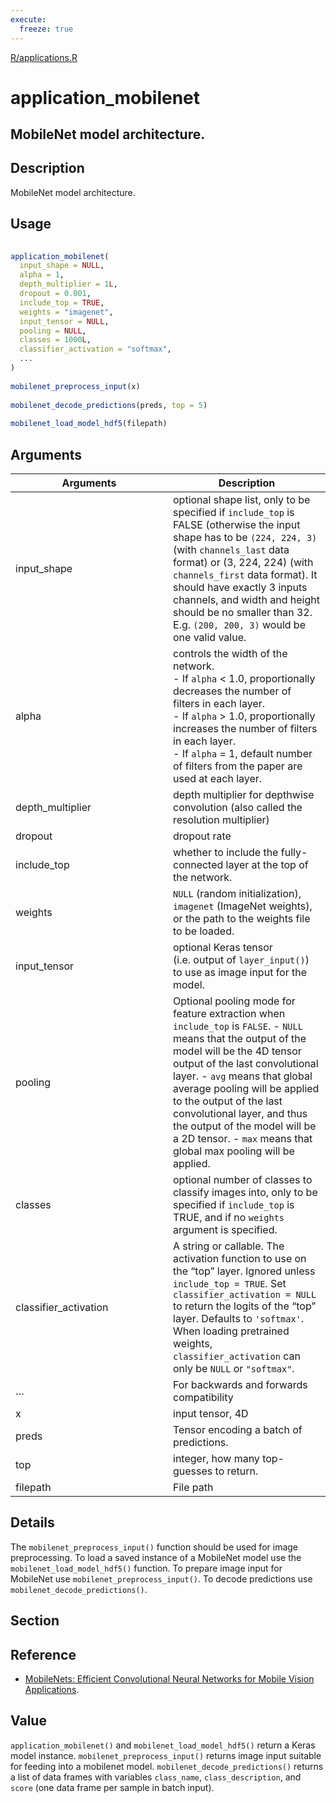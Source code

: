 ```yaml
---
execute:
  freeze: true
---
```


[R/applications.R](https://github.com/rstudio/keras//blob/main/R/applications.R#L479) 

# application_mobilenet

## MobileNet model architecture.

## Description
 MobileNet model architecture. 


## Usage
```r
 
application_mobilenet( 
  input_shape = NULL, 
  alpha = 1, 
  depth_multiplier = 1L, 
  dropout = 0.001, 
  include_top = TRUE, 
  weights = "imagenet", 
  input_tensor = NULL, 
  pooling = NULL, 
  classes = 1000L, 
  classifier_activation = "softmax", 
  ... 
) 
 
mobilenet_preprocess_input(x) 
 
mobilenet_decode_predictions(preds, top = 5) 
 
mobilenet_load_model_hdf5(filepath) 
```

## Arguments
|Arguments|Description|
|---|---|
| input_shape | optional shape list, only to be specified if `include_top` is FALSE (otherwise the input shape has to be `(224, 224, 3)` (with `channels_last` data format) or (3, 224, 224) (with `channels_first` data format). It should have exactly 3 inputs channels, and width and height should be no smaller than 32. E.g. `(200, 200, 3)` would be one valid value. |
| alpha | controls the width of the network.  <br>- If `alpha` < 1.0, proportionally decreases the number of filters in each layer. <br>- If `alpha` > 1.0, proportionally increases the number of filters in each layer. <br>- If `alpha` = 1, default number of filters from the paper are used at each layer.  |
| depth_multiplier | depth multiplier for depthwise convolution (also called the resolution multiplier) |
| dropout | dropout rate |
| include_top | whether to include the fully-connected layer at the top of the network. |
| weights | `NULL` (random initialization), `imagenet` (ImageNet weights), or the path to the weights file to be loaded. |
| input_tensor | optional Keras tensor (i.e. output of `layer_input()`) to use as image input for the model. |
| pooling | Optional pooling mode for feature extraction when `include_top` is `FALSE`. - `NULL` means that the output of the model will be the 4D tensor output of the last convolutional layer. - `avg` means that global average pooling will be applied to the output of the last convolutional layer, and thus the output of the model will be a 2D tensor. - `max` means that global max pooling will be applied. |
| classes | optional number of classes to classify images into, only to be specified if `include_top` is TRUE, and if no `weights` argument is specified. |
| classifier_activation | A string or callable. The activation function to use on the "top" layer. Ignored unless `include_top = TRUE`. Set `classifier_activation = NULL` to return the logits of the "top" layer. Defaults to `'softmax'`. When loading pretrained weights, `classifier_activation` can only be `NULL` or `"softmax"`. |
| ... | For backwards and forwards compatibility |
| x | input tensor, 4D |
| preds | Tensor encoding a batch of predictions. |
| top | integer, how many top-guesses to return. |
| filepath | File path |

## Details
 The `mobilenet_preprocess_input()` function should be used for image preprocessing. To load a saved instance of a MobileNet model use the `mobilenet_load_model_hdf5()` function. To prepare image input for MobileNet use `mobilenet_preprocess_input()`. To decode predictions use `mobilenet_decode_predictions()`. 

## Section

## Reference

   

- [MobileNets: Efficient Convolutional Neural Networks for Mobile Vision Applications](https://arxiv.org/pdf/1704.04861v1.pdf). 

 

## Value
 `application_mobilenet()` and `mobilenet_load_model_hdf5()` return a Keras model instance. `mobilenet_preprocess_input()` returns image input suitable for feeding into a mobilenet model. `mobilenet_decode_predictions()` returns a list of data frames with variables `class_name`, `class_description`, and `score` (one data frame per sample in batch input). 




